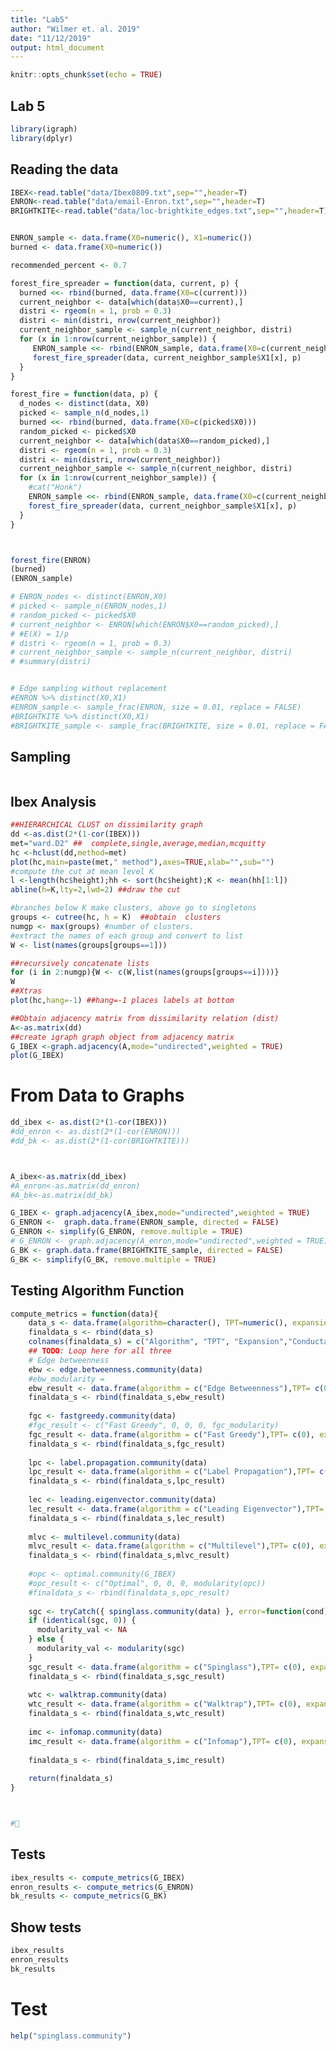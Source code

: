 ```yaml
---
title: "Lab5"
author: "Wilmer et. al. 2019"
date: "11/12/2019"
output: html_document
---
```


```r
knitr::opts_chunk$set(echo = TRUE)
```

## Lab 5
```r
library(igraph)
library(dplyr)
```


## Reading the data
```r
IBEX<-read.table("data/Ibex0809.txt",sep="",header=T)
ENRON<-read.table("data/email-Enron.txt",sep="",header=T)
BRIGHTKITE<-read.table("data/loc-brightkite_edges.txt",sep="",header=T)


ENRON_sample <- data.frame(X0=numeric(), X1=numeric())
burned <- data.frame(X0=numeric())

recommended_percent <- 0.7

forest_fire_spreader = function(data, current, p) {
  burned <<- rbind(burned, data.frame(X0=c(current)))
  current_neighbor <- data[which(data$X0==current),]
  distri <- rgeom(n = 1, prob = 0.3)
  distri <- min(distri, nrow(current_neighbor))
  current_neighbor_sample <- sample_n(current_neighbor, distri)
  for (x in 1:nrow(current_neighbor_sample)) {
     ENRON_sample <<- rbind(ENRON_sample, data.frame(X0=c(current_neighbor_sample$X0[x]),X1=c(current_neighbor_sample$X1[x])))
     forest_fire_spreader(data, current_neighbor_sample$X1[x], p)
  }
}

forest_fire = function(data, p) {
  d_nodes <- distinct(data, X0)
  picked <- sample_n(d_nodes,1)
  burned <<- rbind(burned, data.frame(X0=c(picked$X0)))
  random_picked <- picked$X0
  current_neighbor <- data[which(data$X0==random_picked),]
  distri <- rgeom(n = 1, prob = 0.3)
  distri <- min(distri, nrow(current_neighbor))
  current_neighbor_sample <- sample_n(current_neighbor, distri)
  for (x in 1:nrow(current_neighbor_sample)) {
    #cat("Honk")
    ENRON_sample <<- rbind(ENRON_sample, data.frame(X0=c(current_neighbor_sample$X0[x]),X1=c(current_neighbor_sample$X1[x])))
    forest_fire_spreader(data, current_neighbor_sample$X1[x], p)
  }
}



forest_fire(ENRON)
(burned)
(ENRON_sample)

# ENRON_nodes <- distinct(ENRON,X0)
# picked <- sample_n(ENRON_nodes,1)
# random_picked <- picked$X0
# current_neighbor <- ENRON[which(ENRON$X0==random_picked),]
# #E(X) = 1/p 
# distri <- rgeom(n = 1, prob = 0.3)
# current_neighbor_sample <- sample_n(current_neighbor, distri)
# #summary(distri)


# Edge sampling without replacement
#ENRON %>% distinct(X0,X1)
#ENRON_sample <- sample_frac(ENRON, size = 0.01, replace = FALSE)
#BRIGHTKITE %>% distinct(X0,X1)
#BRIGHTKITE_sample <- sample_frac(BRIGHTKITE, size = 0.01, replace = FALSE)

```

## Sampling
```r

```


## Ibex Analysis
```r

##HIERARCHICAL CLUST on dissimilarity graph
dd <-as.dist(2*(1-cor(IBEX)))
met="ward.D2" ##  complete,single,average,median,mcquitty
hc <-hclust(dd,method=met)
plot(hc,main=paste(met," method"),axes=TRUE,xlab="",sub="")
#compute the cut at mean level K
l <-length(hc$height);hh <- sort(hc$height);K <- mean(hh[1:l])
abline(h=K,lty=2,lwd=2) ##draw the cut

#branches below K make clusters, above go to singletons
groups <- cutree(hc, h = K)  ##obtain  clusters
numgp <- max(groups) #number of clusters. 
#extract the names of each group and convert to list
W <- list(names(groups[groups==1]))

##recursively concatenate lists
for (i in 2:numgp){W <- c(W,list(names(groups[groups==i])))}
W
##Xtras
plot(hc,hang=-1) ##hang=-1 places labels at bottom

##Obtain adjacency matrix from dissimilarity relation (dist)
A<-as.matrix(dd)
##create igraph graph object from adjacency matrix
G_IBEX <-graph.adjacency(A,mode="undirected",weighted = TRUE)
plot(G_IBEX)

```

# From Data to Graphs

```r
dd_ibex <- as.dist(2*(1-cor(IBEX)))
#dd_enron <- as.dist(2*(1-cor(ENRON)))
#dd_bk <- as.dist(2*(1-cor(BRIGHTKITE)))



A_ibex<-as.matrix(dd_ibex)
#A_enron<-as.matrix(dd_enron)
#A_bk<-as.matrix(dd_bk)

G_IBEX <- graph.adjacency(A_ibex,mode="undirected",weighted = TRUE)
G_ENRON <-  graph.data.frame(ENRON_sample, directed = FALSE)
G_ENRON <- simplify(G_ENRON, remove.multiple = TRUE)
# G_ENRON <- graph.adjacency(A_enron,mode="undirected",weighted = TRUE)
G_BK <- graph.data.frame(BRIGHTKITE_sample, directed = FALSE)
G_BK <- simplify(G_BK, remove.multiple = TRUE)

```



## Testing Algorithm Function
```r

compute_metrics = function(data){
    data_s <- data.frame(algorithm=character(), TPT=numeric(), expansion=numeric(), conductance=numeric(), modularity=numeric())
    finaldata_s <- rbind(data_s)
    colnames(finaldata_s) = c("Algorithm", "TPT", "Expansion","Conductance","Modularity")
    ## TODO: Loop here for all three 
    # Edge betweenness
    ebw <- edge.betweenness.community(data)
    #ebw_modularity = 
    ebw_result <- data.frame(algorithm = c("Edge Betweenness"),TPT= c(0), expansion= c(0), conductance=c(0), modularity=c(modularity(ebw)))
    finaldata_s <- rbind(finaldata_s,ebw_result)
    
    fgc <- fastgreedy.community(data)
    #fgc_result <- c("Fast Greedy", 0, 0, 0, fgc_modularity)
    fgc_result <- data.frame(algorithm = c("Fast Greedy"),TPT= c(0), expansion= c(0), conductance=c(0), modularity=c(modularity(fgc)))
    finaldata_s <- rbind(finaldata_s,fgc_result)
    
    lpc <- label.propagation.community(data)
    lpc_result <- data.frame(algorithm = c("Label Propagation"),TPT= c(0), expansion= c(0), conductance=c(0), modularity=c(modularity(lpc)))
    finaldata_s <- rbind(finaldata_s,lpc_result)
    
    lec <- leading.eigenvector.community(data)
    lec_result <- data.frame(algorithm = c("Leading Eigenvector"),TPT= c(0), expansion= c(0), conductance=c(0), modularity=c(modularity(lec)))
    finaldata_s <- rbind(finaldata_s,lec_result)
    
    mlvc <- multilevel.community(data)
    mlvc_result <- data.frame(algorithm = c("Multilevel"),TPT= c(0), expansion= c(0), conductance=c(0), modularity=c(modularity(mlvc)))
    finaldata_s <- rbind(finaldata_s,mlvc_result)
    
    #opc <- optimal.community(G_IBEX)
    #opc_result <- c("Optimal", 0, 0, 0, modularity(opc))
    #finaldata_s <- rbind(finaldata_s,opc_result)
    
    sgc <- tryCatch({ spinglass.community(data) }, error=function(cond) { return(0) }) 
    if (identical(sgc, 0)) {
      modularity_val <- NA
    } else {
      modularity_val <- modularity(sgc)
    }
    sgc_result <- data.frame(algorithm = c("Spinglass"),TPT= c(0), expansion= c(0), conductance=c(0), modularity=c(modularity_val))
    finaldata_s <- rbind(finaldata_s,sgc_result)
    
    wtc <- walktrap.community(data)
    wtc_result <- data.frame(algorithm = c("Walktrap"),TPT= c(0), expansion= c(0), conductance=c(0), modularity=c(modularity(wtc)))
    finaldata_s <- rbind(finaldata_s,wtc_result)
    
    imc <- infomap.community(data)
    imc_result <- data.frame(algorithm = c("Infomap"),TPT= c(0), expansion= c(0), conductance=c(0), modularity=c(modularity(imc)))
    
    finaldata_s <- rbind(finaldata_s,imc_result)
    
    return(finaldata_s)
}



#🐗
```

## Tests
```r
ibex_results <- compute_metrics(G_IBEX)
enron_results <- compute_metrics(G_ENRON)
bk_results <- compute_metrics(G_BK)
```

## Show tests
```r
ibex_results
enron_results
bk_results
```

# Test
```r
help("spinglass.community")
```

